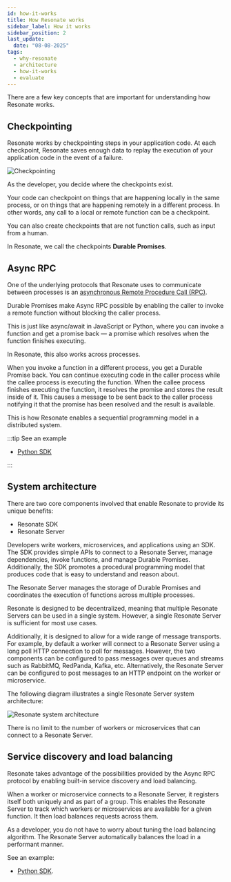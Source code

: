 ```yaml
---
id: how-it-works
title: How Resonate works
sidebar_label: How it works
sidebar_position: 2
last_update:
  date: "08-08-2025"
tags:
  - why-resonate
  - architecture
  - how-it-works
  - evaluate
---
```


There are a few key concepts that are important for understanding how Resonate works.

## Checkpointing

Resonate works by checkpointing steps in your application code.
At each checkpoint, Resonate saves enough data to replay the execution of your application code in the event of a failure.

![Checkpointing](/img/checkpointing.svg)

As the developer, you decide where the checkpoints exist.

Your code can checkpoint on things that are happening locally in the same process, or on things that are happening remotely in a different process.
In other words, any call to a local or remote function can be a checkpoint.

You can also create checkpoints that are not function calls, such as input from a human.

In Resonate, we call the checkpoints **Durable Promises**.

## Async RPC

One of the underlying protocols that Resonate uses to communicate between processes is an [asynchronous Remote Procedure Call (RPC)](https://www.async-rpc.io/).

Durable Promises make Async RPC possible by enabling the caller to invoke a remote function without blocking the caller process.

This is just like async/await in JavaScript or Python, where you can invoke a function and get a promise back — a promise which resolves when the function finishes executing.

In Resonate, this also works across processes.

When you invoke a function in a different process, you get a Durable Promise back.
You can continue executing code in the caller process while the callee process is executing the function.
When the callee process finishes executing the function, it resolves the promise and stores the result inside of it.
This causes a message to be sent back to the caller process notifying it that the promise has been resolved and the result is available.

This is how Resonate enables a sequential programming model in a distributed system.

:::tip See an example

- [Python SDK](https://github.com/resonatehq-examples/example-async-rpc-py)

:::

## System architecture

There are two core components involved that enable Resonate to provide its unique benefits:

- Resonate SDK
- Resonate Server

Developers write workers, microservices, and applications using an SDK.
The SDK provides simple APIs to connect to a Resonate Server, manage dependencies, invoke functions, and manage Durable Promises.
Additionally, the SDK promotes a procedural programming model that produces code that is easy to understand and reason about.

The Resonate Server manages the storage of Durable Promises and coordinates the execution of functions across multiple processes.

Resonate is designed to be decentralized, meaning that multiple Resonate Servers can be used in a single system.
However, a single Resonate Server is sufficient for most use cases.

Additionally, it is designed to allow for a wide range of message transports.
For example, by default a worker will connect to a Resonate Server using a long poll HTTP connection to poll for messages.
However, the two components can be configured to pass messages over queues and streams such as RabbitMQ, RedPanda, Kafka, etc.
Alternatively, the Resonate Server can be configured to post messages to an HTTP endpoint on the worker or microservice.

The following diagram illustrates a single Resonate Server system architecture:

![Resonate system architecture](/img/resonate-architecture.svg)

There is no limit to the number of workers or microservices that can connect to a Resonate Server.

## Service discovery and load balancing

Resonate takes advantage of the possibilities provided by the Async RPC protocol by enabling built-in service discovery and load balancing.

When a worker or microservice connects to a Resonate Server, it registers itself both uniquely and as part of a group.
This enables the Resonate Server to track which workers or microservices are available for a given function. It then load balances requests across them.

As a developer, you do not have to worry about tuning the load balancing algorithm.
The Resonate Server automatically balances the load in a performant manner.

See an example:

- [Python SDK](https://github.com/resonatehq-examples/example-load-balancing-py).
